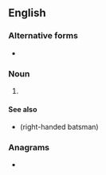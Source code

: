 {{also|LHB}}
==English==

===Alternative forms===
* {{l|en|LHB}}

===Noun===
{{en-noun}}

# {{lb|en|cricket}} {{alt form|lang=en|LHB}}

====See also====
* {{l|en|rhb}} (right-handed batsman)

===Anagrams===
* {{anagrams|en|a=bhl|HLB}}